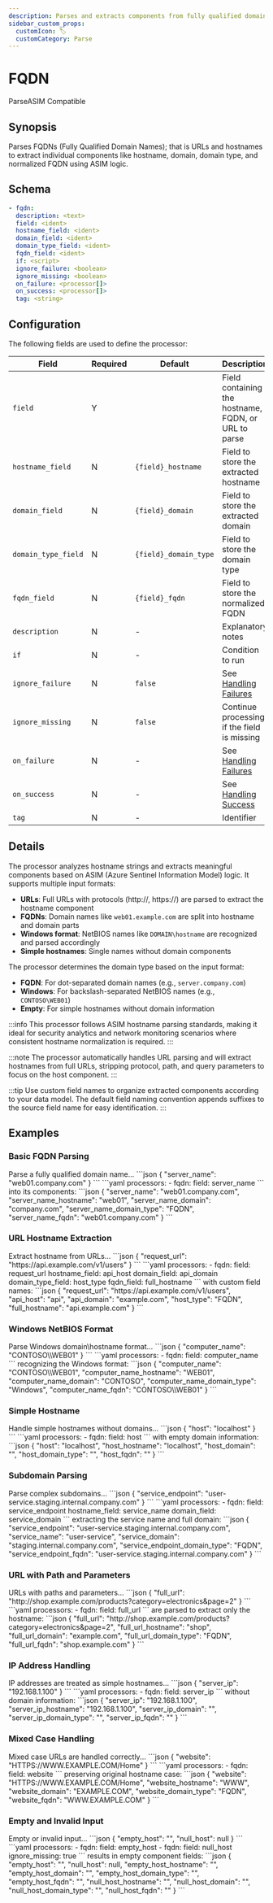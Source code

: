 ```yaml
---
description: Parses and extracts components from fully qualified domain names and hostnames
sidebar_custom_props: 
  customIcon: 🏷️
  customCategory: Parse
---
```


# FQDN

<span className="theme-doc-version-badge badge badge--primary">Parse</span><span className="theme-doc-version-badge badge badge--secondary">ASIM Compatible</span>

## Synopsis

Parses FQDNs (Fully Qualified Domain Names); that is URLs and hostnames to extract individual components like hostname, domain, domain type, and normalized FQDN using ASIM logic.

## Schema

```yaml {3}
- fqdn:
  description: <text>
  field: <ident>
  hostname_field: <ident>
  domain_field: <ident>
  domain_type_field: <ident>
  fqdn_field: <ident>
  if: <script>
  ignore_failure: <boolean>
  ignore_missing: <boolean>
  on_failure: <processor[]>
  on_success: <processor[]>
  tag: <string>
```

## Configuration

The following fields are used to define the processor:

|Field|Required|Default|Description|
|---|---|---|---|
|`field`|Y||Field containing the hostname, FQDN, or URL to parse|
|`hostname_field`|N|`{field}_hostname`|Field to store the extracted hostname|
|`domain_field`|N|`{field}_domain`|Field to store the extracted domain|
|`domain_type_field`|N|`{field}_domain_type`|Field to store the domain type|
|`fqdn_field`|N|`{field}_fqdn`|Field to store the normalized FQDN|
|`description`|N|-|Explanatory notes|
|`if`|N|-|Condition to run|
|`ignore_failure`|N|`false`|See [Handling Failures](../handling-failures.mdx)|
|`ignore_missing`|N|`false`|Continue processing if the field is missing|
|`on_failure`|N|-|See [Handling Failures](../handling-failures.mdx)|
|`on_success`|N|-|See [Handling Success](../handling-success.mdx)|
|`tag`|N|-|Identifier|

## Details

The processor analyzes hostname strings and extracts meaningful components based on ASIM (Azure Sentinel Information Model) logic. It supports multiple input formats:

- **URLs**: Full URLs with protocols (http://, https://) are parsed to extract the hostname component
- **FQDNs**: Domain names like `web01.example.com` are split into hostname and domain parts
- **Windows format**: NetBIOS names like `DOMAIN\hostname` are recognized and parsed accordingly
- **Simple hostnames**: Single names without domain components

The processor determines the domain type based on the input format:

- **FQDN**: For dot-separated domain names (e.g., `server.company.com`)
- **Windows**: For backslash-separated NetBIOS names (e.g., `CONTOSO\WEB01`)
- **Empty**: For simple hostnames without domain information

:::info
This processor follows ASIM hostname parsing standards, making it ideal for security analytics and network monitoring scenarios where consistent hostname normalization is required.
:::

:::note
The processor automatically handles URL parsing and will extract hostnames from full URLs, stripping protocol, path, and query parameters to focus on the host component.
:::

:::tip
Use custom field names to organize extracted components according to your data model. The default field naming convention appends suffixes to the source field name for easy identification.
:::

## Examples

### Basic FQDN Parsing

<ExampleGrid>
  <CommentCol>
    Parse a fully qualified domain name...
  </CommentCol>
  <CodeCol>
    ```json
    {
      "server_name": "web01.company.com"
    }
    ```
    ```yaml
    processors:
      - fqdn:
        field: server_name
    ```
  </CodeCol>
  <CommentCol>
    into its components:
  </CommentCol>
  <CodeCol>
    ```json
    {
      "server_name": "web01.company.com",
      "server_name_hostname": "web01",
      "server_name_domain": "company.com",
      "server_name_domain_type": "FQDN",
      "server_name_fqdn": "web01.company.com"
    }
    ```
  </CodeCol>
</ExampleGrid>

### URL Hostname Extraction

<ExampleGrid>
  <CommentCol>
    Extract hostname from URLs...
  </CommentCol>
  <CodeCol>
    ```json
    {
      "request_url": "https://api.example.com/v1/users"
    }
    ```
    ```yaml
    processors:
      - fqdn:
        field: request_url
        hostname_field: api_host
        domain_field: api_domain
        domain_type_field: host_type
        fqdn_field: full_hostname
    ```
  </CodeCol>
  <CommentCol>
    with custom field names:
  </CommentCol>
  <CodeCol>
    ```json
    {
      "request_url": "https://api.example.com/v1/users",
      "api_host": "api",
      "api_domain": "example.com",
      "host_type": "FQDN",
      "full_hostname": "api.example.com"
    }
    ```
  </CodeCol>
</ExampleGrid>

### Windows NetBIOS Format

<ExampleGrid>
  <CommentCol>
    Parse Windows domain\hostname format...
  </CommentCol>
  <CodeCol>
    ```json
    {
      "computer_name": "CONTOSO\\WEB01"
    }
    ```
    ```yaml
    processors:
      - fqdn:
        field: computer_name
    ```
  </CodeCol>
  <CommentCol>
    recognizing the Windows format:
  </CommentCol>
  <CodeCol>
    ```json
    {
      "computer_name": "CONTOSO\\WEB01",
      "computer_name_hostname": "WEB01",
      "computer_name_domain": "CONTOSO",
      "computer_name_domain_type": "Windows",
      "computer_name_fqdn": "CONTOSO\\WEB01"
    }
    ```
  </CodeCol>
</ExampleGrid>

### Simple Hostname

<ExampleGrid>
  <CommentCol>
    Handle simple hostnames without domains...
  </CommentCol>
  <CodeCol>
    ```json
    {
      "host": "localhost"
    }
    ```
    ```yaml
    processors:
      - fqdn:
        field: host
    ```
  </CodeCol>
  <CommentCol>
    with empty domain information:
  </CommentCol>
  <CodeCol>
    ```json
    {
      "host": "localhost",
      "host_hostname": "localhost",
      "host_domain": "",
      "host_domain_type": "",
      "host_fqdn": ""
    }
    ```
  </CodeCol>
</ExampleGrid>

### Subdomain Parsing

<ExampleGrid>
  <CommentCol>
    Parse complex subdomains...
  </CommentCol>
  <CodeCol>
    ```json
    {
      "service_endpoint": "user-service.staging.internal.company.com"
    }
    ```
    ```yaml
    processors:
      - fqdn:
        field: service_endpoint
        hostname_field: service_name
        domain_field: service_domain
    ```
  </CodeCol>
  <CommentCol>
    extracting the service name and full domain:
  </CommentCol>
  <CodeCol>
    ```json
    {
      "service_endpoint": "user-service.staging.internal.company.com",
      "service_name": "user-service",
      "service_domain": "staging.internal.company.com",
      "service_endpoint_domain_type": "FQDN",
      "service_endpoint_fqdn": "user-service.staging.internal.company.com"
    }
    ```
  </CodeCol>
</ExampleGrid>

### URL with Path and Parameters

<ExampleGrid>
  <CommentCol>
    URLs with paths and parameters...
  </CommentCol>
  <CodeCol>
    ```json
    {
      "full_url": "http://shop.example.com/products?category=electronics&page=2"
    }
    ```
    ```yaml
    processors:
      - fqdn:
        field: full_url
    ```
  </CodeCol>
  <CommentCol>
    are parsed to extract only the hostname:
  </CommentCol>
  <CodeCol>
    ```json
    {
      "full_url": "http://shop.example.com/products?category=electronics&page=2",
      "full_url_hostname": "shop",
      "full_url_domain": "example.com",
      "full_url_domain_type": "FQDN",
      "full_url_fqdn": "shop.example.com"
    }
    ```
  </CodeCol>
</ExampleGrid>

### IP Address Handling

<ExampleGrid>
  <CommentCol>
    IP addresses are treated as simple hostnames...
  </CommentCol>
  <CodeCol>
    ```json
    {
      "server_ip": "192.168.1.100"
    }
    ```
    ```yaml
    processors:
      - fqdn:
        field: server_ip
    ```
  </CodeCol>
  <CommentCol>
    without domain information:
  </CommentCol>
  <CodeCol>
    ```json
    {
      "server_ip": "192.168.1.100",
      "server_ip_hostname": "192.168.1.100",
      "server_ip_domain": "",
      "server_ip_domain_type": "",
      "server_ip_fqdn": ""
    }
    ```
  </CodeCol>
</ExampleGrid>

### Mixed Case Handling

<ExampleGrid>
  <CommentCol>
    Mixed case URLs are handled correctly...
  </CommentCol>
  <CodeCol>
    ```json
    {
      "website": "HTTPS://WWW.EXAMPLE.COM/Home"
    }
    ```
    ```yaml
    processors:
      - fqdn:
        field: website
    ```
  </CodeCol>
  <CommentCol>
    preserving original hostname case:
  </CommentCol>
  <CodeCol>
    ```json
    {
      "website": "HTTPS://WWW.EXAMPLE.COM/Home",
      "website_hostname": "WWW",
      "website_domain": "EXAMPLE.COM",
      "website_domain_type": "FQDN",
      "website_fqdn": "WWW.EXAMPLE.COM"
    }
    ```
  </CodeCol>
</ExampleGrid>

### Empty and Invalid Input

<ExampleGrid>
  <CommentCol>
    Empty or invalid input...
  </CommentCol>
  <CodeCol>
    ```json
    {
      "empty_host": "",
      "null_host": null
    }
    ```
    ```yaml
    processors:
      - fqdn:
        field: empty_host
      - fqdn:
        field: null_host
        ignore_missing: true
    ```
  </CodeCol>
  <CommentCol>
    results in empty component fields:
  </CommentCol>
  <CodeCol>
    ```json
    {
      "empty_host": "",
      "null_host": null,
      "empty_host_hostname": "",
      "empty_host_domain": "",
      "empty_host_domain_type": "",
      "empty_host_fqdn": "",
      "null_host_hostname": "",
      "null_host_domain": "",
      "null_host_domain_type": "",
      "null_host_fqdn": ""
    }
    ```
  </CodeCol>
</ExampleGrid>
